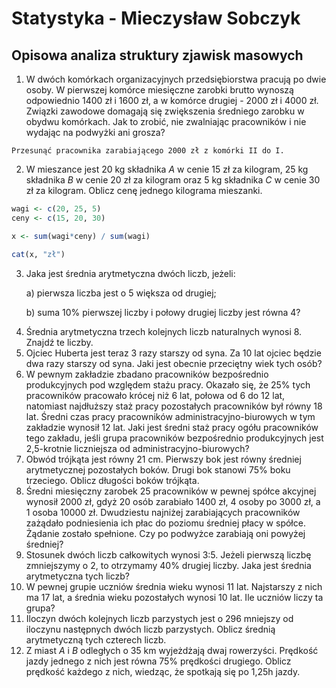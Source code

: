 # Statystyka - Mieczysław Sobczyk

## Opisowa analiza struktury zjawisk masowych

1.  W dwóch komórkach organizacyjnych przedsiębiorstwa pracują po dwie osoby. W pierwszej komórce miesięczne zarobki brutto wynoszą odpowiednio 1400 zł i 1600 zł, a w komórce drugiej - 2000 zł i 4000 zł. Związki zawodowe domagają się zwiększenia średniego zarobku w obydwu komórkach. Jak to zrobić, nie zwalniając pracowników i nie wydając na podwyżki ani grosza?

<!-- -->

    Przesunąć pracownika zarabiającego 2000 zł z komórki II do I.

2.  W mieszance jest 20 kg składnika *A* w cenie 15 zł za kilogram, 25 kg składnika *B* w cenie 20 zł za kilogram oraz 5 kg składnika *C* w cenie 30 zł za kilogram. Oblicz cenę jednego kilograma mieszanki.

```r
wagi <- c(20, 25, 5)
ceny <- c(15, 20, 30)

x <- sum(wagi*ceny) / sum(wagi)

cat(x, "zł")
```

3.  Jaka jest średnia arytmetyczna dwóch liczb, jeżeli:

    a\) pierwsza liczba jest o 5 większa od drugiej;

    b\) suma 10% pierwszej liczby i połowy drugiej liczby jest równa 4?

```{=tex}
\begin{equation}
  \left\{
  \begin{array}{l}
    x_{1} = x_{2} + 5\\
    \frac{x_{1}}{10} + \frac{x_{2}}{2} = 4
  \end{array}
  \right.
\end{equation}
```
```{=tex}
\begin{equation}
  \begin{array}{l}
    \frac{x_{2} + 5}{10} + \frac{x_{2}}{2} = 4 | \cdot10 \\
    x_{2} + 5 + 5x_{2} = 40 \\
    6x_{2} = 35 \\
    x_{2} = \frac{35}{6} \\
    x_{1} = \frac{35}{6} + 5 = \frac{65}{6} \\
    \bar{x} = \frac{x_{1} + x_{2}}{2} = \frac{\frac{65}{6} + \frac{35}{6}}{2} = \frac{100}{12} = 8\frac{1}{3}
  \end{array}
\end{equation}
```
4.  Średnia arytmetyczna trzech kolejnych liczb naturalnych wynosi 8. Znajdź te liczby.
5.  Ojciec Huberta jest teraz 3 razy starszy od syna. Za 10 lat ojciec będzie dwa razy starszy od syna. Jaki jest obecnie przeciętny wiek tych osób?
6.  W pewnym zakładzie zbadano pracowników bezpośrednio produkcyjnych pod względem stażu pracy. Okazało się, że 25% tych pracowników pracowało krócej niż 6 lat, połowa od 6 do 12 lat, natomiast najdłuższy staż pracy pozostałych pracowników był równy 18 lat. Średni czas pracy pracowników administracyjno-biurowych w tym zakładzie wynosił 12 lat. Jaki jest średni staż pracy ogółu pracowników tego zakładu, jeśli grupa pracowników bezpośrednio produkcyjnych jest 2,5-krotnie liczniejsza od administracyjno-biurowych?
7.  Obwód trójkąta jest równy 21 cm. Pierwszy bok jest równy średniej arytmetycznej pozostałych boków. Drugi bok stanowi 75% boku trzeciego. Oblicz długości boków trójkąta.
8.  Średni miesięczny zarobek 25 pracowników w pewnej spółce akcyjnej wynosił 2000 zł, gdyż 20 osób zarabiało 1400 zł, 4 osoby po 3000 zł, a 1 osoba 10000 zł. Dwudziestu najniżej zarabiających pracowników zażądało podniesienia ich płac do poziomu średniej płacy w spółce. Żądanie zostało spełnione. Czy po podwyżce zarabiają oni powyżej średniej?
9.  Stosunek dwóch liczb całkowitych wynosi 3:5. Jeżeli pierwszą liczbę zmniejszymy o 2, to otrzymamy 40% drugiej liczby. Jaka jest średnia arytmetyczna tych liczb?
10. W pewnej grupie uczniów średnia wieku wynosi 11 lat. Najstarszy z nich ma 17 lat, a średnia wieku pozostałych wynosi 10 lat. Ile uczniów liczy ta grupa?
11. Iloczyn dwóch kolejnych liczb parzystych jest o 296 mniejszy od iloczynu następnych dwóch liczb parzystych. Oblicz średnią arytmetyczną tych czterech liczb.
12. Z miast *A* i *B* odległych o 35 km wyjeżdżają dwaj rowerzyści. Prędkość jazdy jednego z nich jest równa 75% prędkości drugiego. Oblicz prędkość każdego z nich, wiedząc, że spotkają się po 1,25h jazdy.
